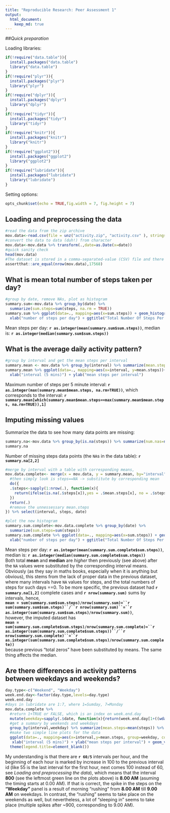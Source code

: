 ```yaml
---
title: "Reproducible Research: Peer Assessment 1"
output: 
  html_document:
    keep_md: true
---
```

##*Quick preparation*

Loading libraries:

```r
if(!require("data.table")){
  install.packages("data.table")
  library("data.table")
}
if(!require("plyr")){
  install.packages("plyr")
  library("plyr")
}
if(!require("dplyr")){
  install.packages("dplyr")
  library("dplyr")
}
if(!require("tidyr")){
  install.packages("tidyr")
  library("tidyr")
}
if(!require("knitr")){
  install.packages("knitr")
  library("knitr")
}
if(!require("ggplot2")){
  install.packages("ggplot2")
  library("ggplot2")
}
if(!require("lubridate")){
  install.packages("lubridate")
  library("lubridate")
}
```

Setting options:

```r
opts_chunk$set(echo = TRUE,fig.width = 7, fig.height = 7)

```

## Loading and preprocessing the data

```r
#read the data from the zip archive
mov.data<-read.csv(file = unz("activity.zip", "activity.csv" ), stringsAsFactors = FALSE, header = TRUE)
#convert the data to data (duh!) from character
mov.data<-mov.data %>% transform(.,date=as.Date(x=date))
#quick sanity check
head(mov.data)
#The dataset is stored in a comma-separated-value (CSV) file and there are a total of 17,568 observations in this dataset.
assertthat::are_equal(nrow(mov.data),17568)
```


## What is mean total number of steps taken per day?

```r
#group by date, remove NAs, plot as histogram
summary.sum<-mov.data %>% group_by(date) %>% 
  summarize(sum.steps=sum(steps, na.rm = TRUE))
summary.sum %>% ggplot(data=., mapping=aes(x=sum.steps)) + geom_histogram(binwidth=1000, fill="steelblue", color="black") +
  xlab("number of steps per day") + ggtitle("Total Number Of Steps Per Day")
```

Mean steps per day: **`r as.integer(mean(summary.sum$sum.steps))`**, median is: **`r as.integer(median(summary.sum$sum.steps))`**

## What is the average daily activity pattern?

```r
#group by interval and get the mean steps per interval
summary.mean <- mov.data %>% group_by(interval) %>% summarize(mean.steps=mean(steps, na.rm = TRUE))
summary.mean %>% ggplot(data=., mapping=aes(x=interval, y=mean.steps))+geom_line(color="steelblue") +
  xlab("interval (5 mins)") + ylab("mean steps per interval")
```

Maximum number of steps per 5 minute interval: **`r as.integer(max(summary.mean$mean.steps, na.rm=TRUE))`**, which corresponds to the interval: **`r summary.mean[which(summary.mean$mean.steps==max(summary.mean$mean.steps, na.rm=TRUE)),1]`**

## Imputing missing values

Summarize the data to see how many data points are missing:

```r
summary.na<-mov.data %>% group_by(is.na(steps)) %>% summarize(num.nas=n())
summary.na
```

Number of missing steps data points (the `NA`s in the data table): **`r summary.na[2,2]`**

```r
#merge by interval with a table with corresponding means,
mov.data.complete<- merge(x = mov.data, y = summary.mean, by="interval") %>% 
  #then simply look is steps==NA -> substitute by corresponding mean
  do({
  .$steps<-sapply(1:nrow(.), function(x){
    return(ifelse(is.na(.$steps[x]),yes = .$mean.steps[x], no = .$steps[x]))
  })
  return(.)
  #remove the unnessessary mean.steps
}) %>% select(interval, steps, date)

#plot the new histogram
summary.sum.complete<-mov.data.complete %>% group_by(date) %>% 
  summarize(sum.steps=sum(steps))
summary.sum.complete %>% ggplot(data=., mapping=aes(x=sum.steps)) + geom_histogram(binwidth=1000, fill="steelblue", color="black") +
  xlab("number of steps per day") + ggtitle("Total Number Of Steps Per Day")
```

Mean steps per day: **`r as.integer(mean(summary.sum.complete$sum.steps))`**, median is: **`r as.integer(median(summary.sum.complete$sum.steps))`**  
Both total **mean** and **median** are *higher* then previously (see above) after the `NA` values were substituted by the corresponding interval means. Obviously (as they say in maths books, especially when it is anything but obvious), this stems from the lack of proper data in the previous dataset, where many intervals have `NA` values for steps, and the total numbers of steps for such days ==0. To be more specific, the previous dataset had **`r summary.na[1,2]`** complete cases and **`r nrow(summary.sum)`** sums by intervals, hence,  
**`mean = sum(summary.sum$sum.steps)/nrow(summary.sum)=``r sum(summary.sum$sum.steps)``/``r nrow(summary.sum)``=``r as.integer(sum(summary.sum$sum.steps)/nrow(summary.sum))`**,  
however, the imputed dataset has  
**`mean = sum(summary.sum.complete$sum.steps)/nrow(summary.sum.complete)=``r as.integer(sum(summary.sum.complete$sum.steps))``/``r nrow(summary.sum.complete)``=``r as.integer(sum(summary.sum.complete$sum.steps)/nrow(summary.sum.complete))`**  
because previous "total zeros" have been substituted by means. The same thing affects the median.

## Are there differences in activity patterns between weekdays and weekends?

```r
day.type<-c("Weekend", "Weekday")
week.end.day<-factor(day.type,levels=day.type)
week.end.day
#days in lubridate are 1:7, where 1=Sumday, 7=Monday
mov.data.complete %>% 
  #return 1+TRUE or FALSE, which is an index on week.end.day
  mutate(weekday=sapply(.$date, function(x){return(week.end.day[1+((wday(x)>1&&wday(x)<7))])})) %>%
  #get a summary by weekends and weekdays
  group_by(interval,weekday) %>% summarize(mean.steps=mean(steps)) %>%
  #make two simple line plots for the data
  ggplot(data=., mapping=aes(x=interval,y=mean.steps, group=weekday, color=weekday)) + geom_line() + facet_grid(weekday~.)+
   xlab("interval (5 mins)") + ylab("mean steps per interval") + geom_vline(x=800, color="steelblue", alpha=0.4) + geom_vline(x=900, color="steelblue", alpha=0.4) +
  theme(legend.title=element_blank())
```

My understanding is that there are **`r 60/5`** intervals per hour, and the beginning of each hour is marked by increase in 100 to the previous interval id (like 55 is the last interval for the first hour, next comes 100 instead of 60, see *Loading and preprocessing the data*), which means that the interval **800** (see the leftmost green line on the plots above) is **8.00 AM** (asuming the timing starts at 0.00 AM). If that is correct, the spike in the steps on the **"Weekday"** panel is a result of morning "rushing" from **8.00 AM** till **9.00 AM** on weekdays. In contrast, the "rushing" seems to take place on the weekends as well, but nevertheless, a lot of "sleeping in" seems to take place (multiple spikes after ~900, corresponding to 9.00 AM).
